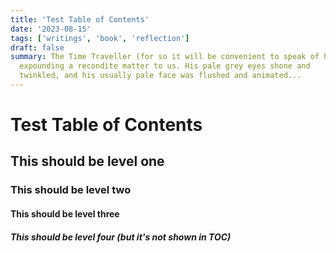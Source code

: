 ```yaml
---
title: 'Test Table of Contents'
date: '2023-08-15'
tags: ['writings', 'book', 'reflection']
draft: false
summary: The Time Traveller (for so it will be convenient to speak of him) was
  expounding a recondite matter to us. His pale grey eyes shone and
  twinkled, and his usually pale face was flushed and animated...
---
```


# Test Table of Contents 

## This should be level one

### This should be level two

#### This should be level three

##### This should be level four (but it's not shown in TOC)